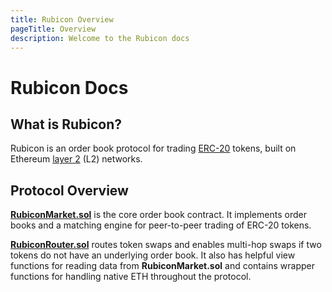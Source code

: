 ```yaml
---
title: Rubicon Overview
pageTitle: Overview
description: Welcome to the Rubicon docs
---
```


# Rubicon Docs


<QuickLinks>
	<QuickLink 
		title="FAQ" 
		icon="installation" 
		href="/faq" 
		description="New to Rubicon? Visit our Frequently Asked Questions"></QuickLink>
	<QuickLink
		title="Guides"
		icon="presets"
		href="/guides/trade/trade"
		description="Learn to swap, Bridge, and provide liquidity on the Rubicon App!"
	></QuickLink>
	<QuickLink
		title="RubiconMarket"
		icon="plugins"
		href="/protocol/rubicon-market/contract-overview"
		description="Overview of the order book contract"
	></QuickLink>
	<QuickLink
		title="APIs"
		icon="theming"
		href="/api-guides/subgraphs/subgraphs"
		description="SDKs and Subgraphs"
	></QuickLink>
</QuickLinks>

## What is Rubicon?

Rubicon is an order book protocol for trading [ERC-20](https://ethereum.org/en/developers/docs/standards/tokens/erc-20/) tokens, built on Ethereum [layer 2](https://ethereum.org/en/layer-2/) (L2) networks.

## Protocol Overview

[**RubiconMarket.sol**](/protocol/rubicon-market/contract-overview) is the core order book contract. It implements order books and a matching engine for peer-to-peer trading of ERC-20 tokens.

[**RubiconRouter.sol**](/protocol/rubicon-router/rubicon-router) routes token swaps and enables multi-hop swaps if two tokens do not have an underlying order book. It also has helpful view functions for reading data from **RubiconMarket.sol** and contains wrapper functions for handling native ETH throughout the protocol.

